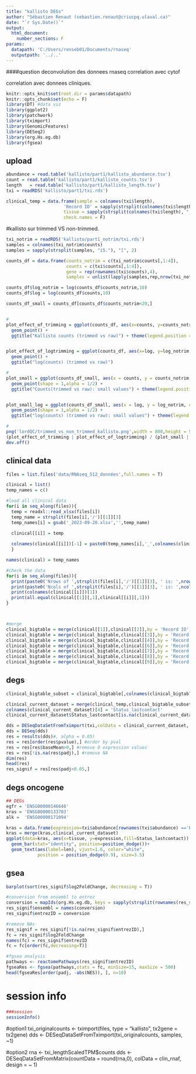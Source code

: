 ---
title: "kallisto DEGs"
author: "Sébastien Renaut (sebastien.renaut@criucpq.ulaval.ca)"
date: "`r Sys.Date()`"
output:
  html_document:
    number_sections: F
params:
  datapath: 'C:/Users/renseb01/Documents/rnaseq'
  outputpath: '../..' 
---



####question
deconvolution des donnees rnaseq correlation avec cytof


correlation avec donnees cliniques.




```{r setup, include=FALSE}
knitr::opts_knit$set(root.dir = params$datapath)
knitr::opts_chunk$set(echo = F)
library(DT) #data viz
library(ggplot2)
library(patchwork)
library(tximport)
library(GenomicFeatures)
library(DESeq2)
library(org.Hs.eg.db)
library(fgsea)
```

## upload
```{r data upload}
abundance = read.table('kallisto/part1/kallisto_abundance.tsv')
count = read.table('kallisto/part1/kallisto_counts.tsv')
length   = read.table('kallisto/part1/kallisto_length.tsv')
txi = readRDS('kallisto/part1/txi.rds')

clinical_temp = data.frame(sample = colnames(txi$length), 
                      'Record ID' = sapply(strsplit(colnames(txi$length), "_"), "[",5),
                      tissue = sapply(strsplit(colnames(txi$length), "_"), "[",6),
                      check.names = F)


```


#kallisto sur trimmed VS non-trimmed.
```{r correls}
txi_notrim = readRDS('kallisto/part1_notrim/txi.rds')
samples = colnames(txi_notrim$counts)
samples = sapply(strsplit(samples, "i5."), "[", 2)

counts_df = data.frame(counts_notrim = c(txi_notrim$counts[,1:4]),
                       counts = c(txi$counts[,1:4]),
                       gene = rep(rownames(txi$counts),4),
                       samples = unlist(lapply(samples,rep,nrow(txi_notrim$counts))))

counts_df$log_notrim = log(counts_df$counts_notrim,10)
counts_df$log = log(counts_df$counts,10)

counts_df_small = counts_df[counts_df$counts_notrim<20,]


#
plot_effect_of_trimming = ggplot(counts_df, aes(x=counts, y=counts_notrim,color = samples)) +
  geom_point() +
  ggtitle("Kallisto counts (trimmed vs raw)") + theme(legend.position = 'none')


plot_effect_of_logtrimming = ggplot(counts_df, aes(x=log, y=log_notrim,color = samples)) +
  geom_point() +
  ggtitle("log(counts) (trimmed vs raw)")

#
plot_small = ggplot(counts_df_small, aes(x = counts, y = counts_notrim, col = samples)) +
  geom_point(shape = 1,alpha = 1/2) +
  ggtitle("Counts(trimmed vs raw): small values") + theme(legend.position = 'none')


plot_small_log = ggplot(counts_df_small, aes(x = log, y = log_notrim, col = samples)) +
  geom_point(shape = 1,alpha = 1/2) +
  ggtitle("log(counts) (trimmed vs raw): small values") + theme(legend.position = 'none')

#
png('lordQC/trimmed_vs_non_trimmed_kallisto.png',width = 800,height = 500) 
(plot_effect_of_trimming | plot_effect_of_logtrimming) / (plot_small | plot_small_log)+ plot_annotation(tag_levels = 'A')
dev.off()


```




## clinical data
```{r clinical data}
files = list.files('data/RNAseq_512_données',full.names = T)

clinical = list()
temp_names = c()

#load all clinical data
for(i in seq_along(files)){
  temp = readxl::read_xlsx(files[i])
  temp_name = strsplit(files[i],'/')[[1]][3]
  temp_names[i] = gsub('_2023-09-20.xlsx','',temp_name)
  
  clinical[[i]] = temp

  colnames(clinical[[i]])[-1] = paste0(temp_names[i],'_',colnames(clinical[[i]])[-1])
  }

names(clinical) = temp_names

#check the data
for(i in seq_along(files)){
  print(paste0('Nrows of ',strsplit(files[i],'/')[[1]][3], ' is: ',nrow(clinical[[i]])))
  print(paste0('Ncols of ',strsplit(files[i],'/')[[1]][3], ' is: ',ncol(clinical[[i]])))
  print(colnames(clinical[[i]])[1])
  print(all.equal(clinical[[1]][,1],clinical[[i]][,1]))
}



#merge
clinical_bigtable = merge(clinical[[1]],clinical[[2]],by = 'Record ID')
clinical_bigtable = merge(clinical_bigtable,clinical[[3]],by = 'Record ID')
clinical_bigtable = merge(clinical_bigtable,clinical[[4]],by = 'Record ID')
clinical_bigtable = merge(clinical_bigtable,clinical[[6]],by = 'Record ID')
clinical_bigtable = merge(clinical_bigtable,clinical[[7]],by = 'Record ID')
clinical_bigtable = merge(clinical_bigtable,clinical[[8]],by = 'Record ID')
clinical_bigtable = merge(clinical_bigtable,clinical[[9]],by = 'Record ID')
```





## degs
```{r DEG }
clinical_bigtable_subset = clinical_bigtable[,colnames(clinical_bigtable) %in%c('Record ID','Follow up_Status at last contact')]

clinical_current_dataset = merge(clinical_temp,clinical_bigtable_subset, by = 'Record ID')
colnames(clinical_current_dataset)[4] = 'Status_lastcontact'
clinical_current_dataset$Status_lastcontact[is.na(clinical_current_dataset$Status_lastcontact)] = 'unknown'

dds = DESeqDataSetFromTximport(txi,colData = clinical_current_dataset, ~ tissue)
dds = DESeq(dds)
res = results(dds)#, alpha = 0.05)
res = res[order(res$pvalue),] #order by pval
res = res[res$baseMean>0,] #remove 0 expression values
res = res[!is.na(res$padj),] #remove NA
dim(res)
head(res)
res_signif = res[res$padj<0.05,]
```



## degs oncogene
```{r DEG }
## DEGs
egfr = 'ENSG00000146648'
kras = 'ENSG00000133703'
alk =  'ENSG00000171094'

kras = data.frame(expression=txi$abundance[rownames(txi$abundance) =='ENSG00000133703.14',],sample = colnames(txi$abundance))
kras = merge(kras,clinical_current_dataset)
ggplot(data=kras, aes(x=tissue, y=expression,fill=Status_lastcontact)) +
  geom_bar(stat="identity", position=position_dodge())+
  geom_text(aes(label=len), vjust=1.6, color="white",
            position = position_dodge(0.9), size=3.5)

```



## gsea
```{r fgsea}
barplot(sort(res_signif$log2FoldChange, decreasing = T))

#conversion from ensembl to entrez
conversion = mapIds(org.Hs.eg.db, keys = sapply(strsplit(rownames(res_signif),'.',fixed = T),"[",1), keytype="ENSEMBL", column = "ENTREZID")
res_signif$ensembl = names(conversion)
res_signif$entrezID = conversion

#remove NAs
res_signif = res_signif[!is.na(res_signif$entrezID),]
fc = res_signif$log2FoldChange
names(fc) = res_signif$entrezID
fc = fc[order(fc,decreasing=T)]

#fgsea analysis
pathways <- reactomePathways(res_signif$entrezID)
fgseaRes <- fgsea(pathways,stats = fc, minSize=15, maxSize = 500)
head(fgseaRes[order(padj, -abs(NES)), ], n=10)
```


# session info  
```{r session, message= T}
###session
sessionInfo()
```

#option1
txi_originalcounts <- tximport(files, type = "kallisto", tx2gene = tx2gene)
dds <- DESeqDataSetFromTximport(txi_originalcounts, samples, ~1)


#option2
rna <- txi_lengthScaledTPM$counts
dds <- DESeqDataSetFromMatrix(countData = round(rna,0), colData = clin_rnaf, design = ~ 1)

